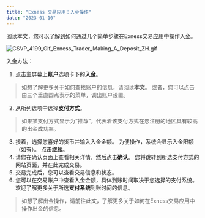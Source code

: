 ```yaml
---
title: "Exness 交易应用：入金操作"
date: "2023-01-10"
---
```


<Ads></Ads> 

阅读本文，您可以了解到如何通过几个简单步骤在Exness交易应用中操作入金。

![CSVP_4199_Gif_Exness_Trader_Making_A_Deposit_ZH.gif](https://testingcf.jsdelivr.net/gh/jarlin8/OSS@main/exhelp/CSVP_4199_Gif_Exness_Trader_Making_A_Deposit_ZH.gif)

入金方法：

1. 点击主屏幕上**账户**选项卡下的**入金**。

> 如想了解更多关于如何查找账户的信息，请阅读**本文**。 或者，您可以点击由三个垂直圆点表示的菜单，调出账户设置。

2. 从所列选项中选择**支付方式**。

> 如果某支付方式显示为“推荐”，代表着该支付方式在您注册的地区具有较高的出金成功率。

3. 接着，选择您喜好的货币并输入入金金额。 为便操作，系统会显示入金限额（如有）。 点击**继续**。
4. 请您在确认页面上查看相关详情，然后点击**确认**。 您将跳转到所选支付方式的网站页面，并在此完成交易。
5. 交易完成后，您可以查看交易信息和状态。
6. 您可以在交易账户中查看入金金额，具体到账时间取决于您选择的支付系统。 欢迎了解更多关于所选**支付系统**到账时间的信息。

> 如想了解出金操作，请前往**此文**，了解更多关于如何在Exness交易应用中操作出金的信息。
